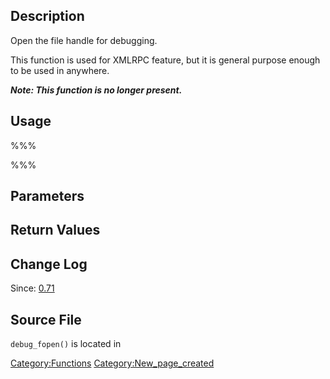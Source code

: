 == Description ==

Open the file handle for debugging.

This function is used for XMLRPC feature, but it is general purpose enough to be used in anywhere.

'''''Note: This function is no longer present.'''''

== Usage ==

%%%<?php debug_fopen( $filename, $mode ); ?>%%%

== Parameters ==

{{Parameter|$filename|string|File path to debug file.|required}}

{{Parameter|$mode|string|Same as fopen() mode parameter.|required}}

== Return Values ==

{{Return||bool|resource|File handle. False on failure.}}

== Change Log ==

Since: [[Version 0.71|0.71]]

== Source File ==

<tt>debug_fopen()</tt> is located in {{Trac|wp-includes/functions.php}}

[[Category:Functions]]

[[Category:New_page_created]]